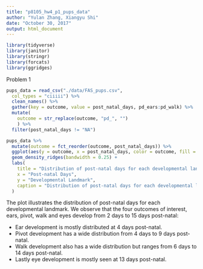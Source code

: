 ```yaml
---
title: "p8105_hw4_p1_pups_data"
author: "Yulan Zhang, Xiangyu Shi"
date: "October 30, 2017"
output: html_document
---
```


```r
library(tidyverse)
library(janitor)
library(stringr)
library(forcats)
library(ggridges)
```
Problem 1


```r
pups_data = read_csv("./data/FAS_pups.csv",
  col_types = "ciiiii") %>%
  clean_names() %>%
  gather(key = outcome, value = post_natal_days, pd_ears:pd_walk) %>%
  mutate(
    outcome = str_replace(outcome, "pd_", "")
    ) %>%
  filter(post_natal_days != "NA")
```

```r

pups_data %>% 
  mutate(outcome = fct_reorder(outcome, post_natal_days)) %>%
  ggplot(aes(y = outcome, x = post_natal_days, color = outcome, fill = outcome) ) +
  geom_density_ridges(bandwidth = 0.25) +
  labs(
    title = "Distribution of post-natal days for each developmental landmark",
    x = "Post-natal Days",
    y = "Developmental Landmark",
    caption = "Distribution of post-natal days for each developmental landmark"
  )
```


The plot illustrates the distribution of post-natal days for each developmental landmark. We observe that the four outcomes of interest, ears, pivot, walk and eyes develop from 2 days to 15 days post-natal: 

- Ear development is mostly distributed at 4 days post-natal.
- Pivot development has a wide distribution from 4 days to 9 days post-natal.
- Walk development also has a wide distribution but ranges from 6 days to 14 days post-natal.
- Lastly eye development is mostly seen at 13 days post-natal.




